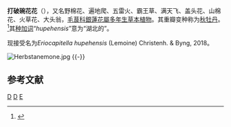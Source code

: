 {{speciesbox
| image = 2007-05-08Anemone hupehensis03.jpg
| image_caption = 打破碗花花
| taxon = Anemone hupehensis
| authority = (Hort.) hort. ex Boynton, 1931
| subdivision_ranks = [[变种|变种]]和[[变型|变型]]
| subdivision =
* [[水棉花|水棉花]] ''Anemone hupehensis'' f. ''alba''
* [[秋牡丹|秋牡丹]] ''Anemone hupehensis'' var. ''japonica''
| synonyms = 
* ''Anemone japonica var. hupehensis''
}}

'''打破碗花花'''（{{sn|''Anemone hupehensis''}}），又名野棉花、遍地爬、五雷火、霸王草、满天飞、盖头花、山棉花、火草花、大头翁，[[毛茛科|毛茛科]][[銀蓮花屬|銀蓮花屬]][[多年生草本植物|多年生草本植物]]。其重瓣变种称为[[秋牡丹|秋牡丹]]。<ref>{{Cite web|title=打破碗花花''Anemone hupehensis''（中国植物志）|url=http://www.iplant.cn/info/Anemone%20hupehensis?t=z|accessdate=2019-12-30|author=|date=|format=|work=iPlant.cn 植物智——中国植物物种信息系统|publisher=中国科学院植物研究所系统与进化植物学国家重点实验室|language=}}</ref>其[[种加词|种加词]]“''hupehensis ''”意为“湖北的”。

现接受名为''Eriocapitella hupehensis'' (Lemoine) Christenh. & Byng, 2018。

[[File:Herbstanemone.jpg|thumb]]
{{-}}

==参考文献==
{{reflist}}

{{Commons|Anemone hupehensis}}
{{Taxonbar|from=Q1237805}}

[[Category:银莲花属|D]]
[[Category:中草藥|D]]
[[Category:1931年描述的植物|E]]
